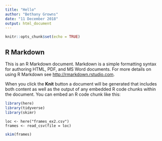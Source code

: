 ```yaml
---
title: "Hello"
author: "Bethany Growns"
date: "11 December 2018"
output: html_document
---
```


```r
knitr::opts_chunk$set(echo = TRUE)
```

## R Markdown

This is an R Markdown document. Markdown is a simple formatting syntax for authoring HTML, PDF, and MS Word documents. For more details on using R Markdown see <http://rmarkdown.rstudio.com>.

When you click the **Knit** button a document will be generated that includes both content as well as the output of any embedded R code chunks within the document. You can embed an R code chunk like this:

```r
library(here)
library(tidyverse)
library(skimr)
```


```Load
loc <- here("frames_ex2.csv")
frames <- read_csv(file = loc)
```
```r
skim(frames)
```

